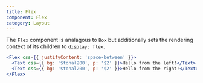 ```yaml
---
title: Flex
component: Flex
category: Layout
---
```


The `Flex` component is analagous to `Box` but additionally sets the rendering context of its children to `display: flex`.

```jsx preview
<Flex css={{ justifyContent: 'space-between' }}>
  <Text css={{ bg: '$tonal200', p: '$2' }}>Hello from the left!</Text>
  <Text css={{ bg: '$tonal200', p: '$2' }}>Hello from the right!</Text>
</Flex>
```
